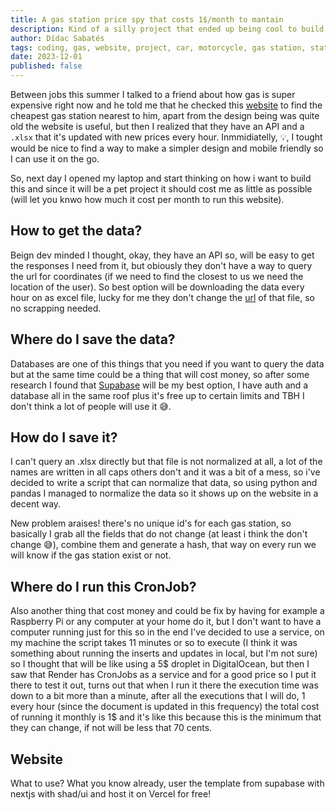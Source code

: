 ```yaml
---
title: A gas station price spy that costs 1$/month to mantain
description: Kind of a silly project that ended up being cool to build
author: Dídac Sabatés
tags: coding, gas, website, project, car, motorcycle, gas station, station, road, spain
date: 2023-12-01
published: false
---
```


Between jobs this summer I talked to a friend about how gas is super expensive right now and he told me that he checked this [website](https://geoportalgasolineras.es/geoportal-instalaciones/Inicio) to find the cheapest gas station nearest to him, apart from the design being was quite old the website is useful, but then I realized that they have an API and a `.xlsx` that it's updated with new prices every hour. Inmmidiatelly, 💡, I tought would be nice to find a way to make a simpler design and mobile friendly so I can use it on the go.

So, next day I opened my laptop and start thinking on how i want to build this and since it will be a pet project it should cost me as little as possible (will let you knwo how much it cost per month to run this website).

## How to get the data?

Beign dev minded I thought, okay, they have an API so, will be easy to get the responses I need from it, but obiously they don't have a way to query the url for coordinates (if we need to find the closest to us we need the location of the user). So best option will be downloading the data every hour on as excel file, lucky for me they don't change the [url](https://geoportalgasolineras.es/geoportal/resources/files/preciosEESS_es.xls
) of that file, so no scrapping needed.

## Where do I save the data?

Databases are one of this things that you need if you want to query the data but at the same time could be a thing that will cost money, so after some research I found that [Supabase](https://supabase.com) will be my best option, I have auth and a database all in the same roof plus it's free up to certain limits and TBH I don't think a lot of people will use it 😅.

## How do I save it?

I can't query an .xlsx directly but that file is not normalized at all, a lot of the names are written in all caps others don't and it was a bit of a mess, so i've decided to write a script that can normalize that data, so using python and pandas I managed to normalize the data so it shows up on the website in a decent way.

New problem araises! there's no unique id's for each gas station, so basically I grab all the fields that do not change (at least i think the don't change 😅), combine them and generate a hash, that way on every run we will know if the gas station exist or not.

## Where do I run this CronJob?

Also another thing that cost money and could be fix by having for example a Raspberry Pi or any computer at your home do it, but I don't want to have a computer running just for this so in the end I've decided to use a service, on my machine the script takes 11 minutes or so to execute (I think it was something about running the inserts and updates in local, but I'm not sure) so I thought that will be like using a 5$ droplet in DigitalOcean, but then I saw that Render has CronJobs as a service and for a good price so I put it there to test it out, turns out that when I run it there the execution time was down to a bit more than a minute, after all the executions that I will do, 1 every hour (since the document is updated in this frequency) the total cost of running it monthly is 1$ and it's like this because this is the minimum that they can change, if not will be less that 70 cents.

## Website

What to use? What you know already, user the template from supabase with nextjs with shad/ui and host it on Vercel for free!